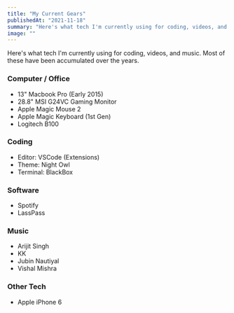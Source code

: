 ```yaml
---
title: "My Current Gears"
publishedAt: "2021-11-18"
summary: "Here's what tech I'm currently using for coding, videos, and music. Most of these have been accumulated over the years"
image: ""
---
```


Here's what tech I'm currently using for coding, videos, and music. Most of these have been accumulated over the years.

### Computer / Office

- 13" Macbook Pro (Early 2015)
- 28.8" MSI G24VC Gaming Monitor
- Apple Magic Mouse 2
- Apple Magic Keyboard (1st Gen)
- Logitech B100

### Coding

- Editor: VSCode (Extensions)
- Theme: Night Owl
- Terminal: BlackBox

### Software

- Spotify
- LassPass

### Music

- Arijit Singh
- KK
- Jubin Nautiyal
- Vishal Mishra

### Other Tech

- Apple iPhone 6
